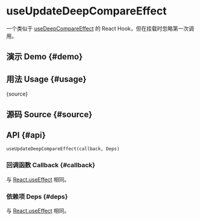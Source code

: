 # useUpdateDeepCompareEffect


<HooksType category="Lifecycle" lowLevel />

一个类似于 [useDeepCompareEffect](/reference/use-deep-compare-effect) 的 React Hook，但在挂载时忽略第一次调用。

## 演示 Demo \{#demo}


<App />

## 用法 Usage \{#usage}


<RawCode>{source}</RawCode>

## 源码 Source \{#source}


<Source />

## API \{#api}

```tsx
useUpdateDeepCompareEffect(callback, Deps)
```

### 回调函数 Callback \{#callback}

与 [React.useEffect](https://react.dev/reference/react/useEffect) 相同。

### 依赖项 Deps \{#deps}

与 [React.useEffect](https://react.dev/reference/react/useEffect) 相同。
